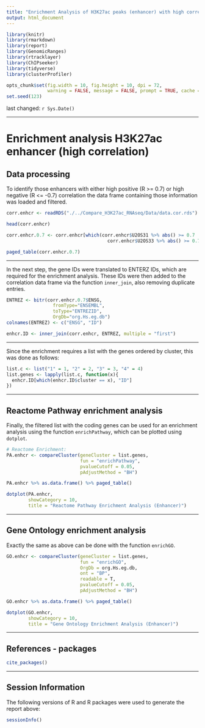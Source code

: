 ```yaml
---
title: "Enrichment Analysis of H3K27ac peaks (enhancer) with high correlation"
output: html_document
---
```


```r
library(knitr)
library(rmarkdown)
library(report)
library(GenomicRanges)
library(rtracklayer)
library(ChIPseeker)
library(tidyverse)
library(clusterProfiler)

opts_chunk$set(fig.width = 10, fig.height = 10, dpi = 72,
               warning = FALSE, message = FALSE, prompt = TRUE, cache = FALSE)
set.seed(123)
```
last changed: `r Sys.Date()`

---

Enrichment analysis H3K27ac enhancer (high correlation)
===

## Data processing

To identify those enhancers with either high positive (R >= 0.7) or high 
negative (R <= -0.7) correlation the data frame containing those information 
was loaded and filtered.
```r
corr.enhcr <- readRDS("./../Compare_H3K27ac_RNAseq/Data/data.cor.rds")

head(corr.enhcr)

corr.enhcr.0.7 <- corr.enhcr[which(corr.enhcr$U2OS31 %>% abs() >= 0.7 | 
                                     corr.enhcr$U2OS33 %>% abs() >= 0.7), ]

paged_table(corr.enhcr.0.7)
```

---

In the next step, the gene IDs were translated to ENTERZ IDs, which are required 
for the enrichment analysis. These IDs were then added to the correlation data 
frame via the function `inner_join`, also removing duplicate entries.
```r
ENTREZ <- bitr(corr.enhcr.0.7$ENSG, 
                 fromType="ENSEMBL", 
                 toType="ENTREZID", 
                 OrgDb="org.Hs.eg.db")
colnames(ENTREZ) <- c("ENSG", "ID")

enhcr.ID <- inner_join(corr.enhcr, ENTREZ, multiple = "first") 
```

---

Since the enrichment requires a list with the genes ordered by cluster, this was 
done as follows:
```r
list.c <- list("1" = 1, "2" = 2, "3" = 3, "4" = 4)  
list.genes <- lapply(list.c, function(x){
  enhcr.ID[which(enhcr.ID$cluster == x), "ID"]
}) 
```

---

## Reactome Pathway enrichment analysis

Finally, the filtered list with the coding genes can be used for an enrichment 
analysis using the function `enrichPathway`, which can be plotted using 
`dotplot`.
```r
# Reactome Enrichment:
PA.enhcr <- compareCluster(geneCluster = list.genes,
                           fun = "enrichPathway",
                           pvalueCutoff = 0.05,
                           pAdjustMethod = "BH")

PA.enhcr %>% as.data.frame() %>% paged_table()

dotplot(PA.enhcr, 
        showCategory = 10, 
        title = "Reactome Pathway Enrichment Analysis (Enhancer)")
```

---

## Gene Ontology enrichment analysis

Exactly the same as above can be done with the function `enrichGO`.
```r
GO.enhcr <- compareCluster(geneCluster = list.genes,
                           fun = "enrichGO",
                           OrgDb = org.Hs.eg.db,
                           ont = "BP",
                           readable = T,
                           pvalueCutoff = 0.05,
                           pAdjustMethod = "BH")

GO.enhcr %>% as.data.frame() %>% paged_table()

dotplot(GO.enhcr, 
        showCategory = 10, 
        title = "Gene Ontology Enrichment Analysis (Enhancer)")
```

---

References - packages
---------------------

```r
cite_packages()
```

---

Session Information
-------------------

The following versions of R and R packages were used to generate the report
above:

```r
sessionInfo()
```
